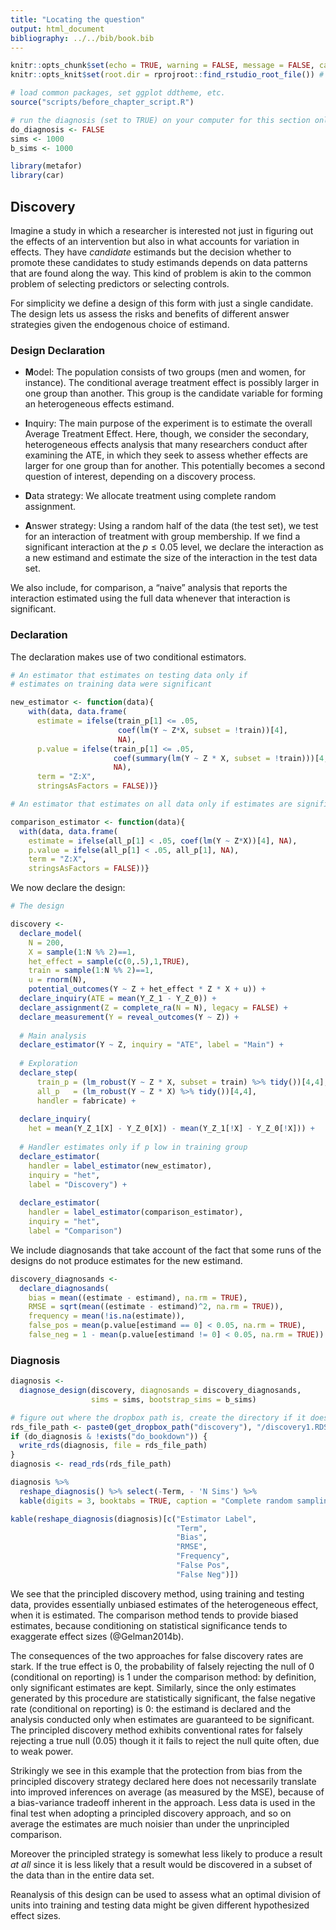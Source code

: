 ```yaml
---
title: "Locating the question"
output: html_document
bibliography: ../../bib/book.bib 
---
```


<!-- note do_bookdown is set in index.rmd, so we know if you're running just this .Rmd or compiling the book-->
```r
knitr::opts_chunk$set(echo = TRUE, warning = FALSE, message = FALSE, cache = FALSE)
knitr::opts_knit$set(root.dir = rprojroot::find_rstudio_root_file()) # files are all relative to RStudio project home
```

```r
# load common packages, set ggplot ddtheme, etc.
source("scripts/before_chapter_script.R")
```

<!-- start post here, do not edit above -->

<!-- make sure to rename the section title below -->

```r
# run the diagnosis (set to TRUE) on your computer for this section only before pushing to Github. no diagnosis will ever take place on github.
do_diagnosis <- FALSE
sims <- 1000
b_sims <- 1000
```

```r
library(metafor)
library(car)
```

## Discovery

Imagine a study in which a researcher is interested not just in figuring out the effects of an intervention but also in what accounts for variation in effects. They have *candidate* estimands but the decision whether to promote these candidates to study estimands depends on data patterns that are found along the way. This kind of problem is akin to the common problem of selecting predictors or selecting controls.

For simplicity we define a design of this form with just a single candidate. The design lets us assess the risks and benefits of different answer strategies given the endogenous choice of estimand.

### Design Declaration

- **M**odel: The population consists of two groups (men and women, for instance). The conditional average treatment effect is possibly larger in one group than another. This group is the candidate variable for forming an heterogeneous effects estimand.

- **I**nquiry: The main purpose of the experiment is to estimate the overall Average Treatment Effect. Here, though, we consider the secondary, heterogeneous effects analysis that many researchers conduct after examining the ATE, in which they seek to assess whether effects are larger for one group than for another. This potentially becomes a second question of interest, depending on a discovery process.

- **D**ata strategy: We allocate treatment using complete random assignment. 

- **A**nswer strategy: Using a random half of the data (the test set), we test for an interaction of treatment with group membership. If we find a significant interaction at the $p \leq 0.05$ level, we declare the interaction as a new estimand and estimate the size of the interaction in the test data  set. 

We also include, for comparison, a "naive" analysis that reports the interaction estimated using the full data whenever that interaction is significant. 

### Declaration

The declaration makes use of two conditional estimators.

```r

# An estimator that estimates on testing data only if 
# estimates on training data were significant

new_estimator <- function(data){
    with(data, data.frame(
      estimate = ifelse(train_p[1] <= .05, 
                        coef(lm(Y ~ Z*X, subset = !train))[4], 
                        NA),
      p.value = ifelse(train_p[1] <= .05, 
                       coef(summary(lm(Y ~ Z * X, subset = !train)))[4,4],
                       NA),
      term = "Z:X",
      stringsAsFactors = FALSE))}

# An estimator that estimates on all data only if estimates are significant

comparison_estimator <- function(data){
  with(data, data.frame(
    estimate = ifelse(all_p[1] < .05, coef(lm(Y ~ Z*X))[4], NA),
    p.value = ifelse(all_p[1] < .05, all_p[1], NA),
    term = "Z:X",
    stringsAsFactors = FALSE))}
```

We now declare the design:

```r
# The design

discovery <- 
  declare_model(
    N = 200, 
    X = sample(1:N %% 2)==1,
    het_effect = sample(c(0,.5),1,TRUE),
    train = sample(1:N %% 2)==1,
    u = rnorm(N),
    potential_outcomes(Y ~ Z + het_effect * Z * X + u)) + 
  declare_inquiry(ATE = mean(Y_Z_1 - Y_Z_0)) +
  declare_assignment(Z = complete_ra(N = N), legacy = FALSE) +
  declare_measurement(Y = reveal_outcomes(Y ~ Z)) + 
    
  # Main analysis
  declare_estimator(Y ~ Z, inquiry = "ATE", label = "Main") +
  
  # Exploration
  declare_step(
      train_p = (lm_robust(Y ~ Z * X, subset = train) %>% tidy())[4,4],
      all_p   = (lm_robust(Y ~ Z * X) %>% tidy())[4,4],
      handler = fabricate) +
    
  declare_inquiry(
    het = mean(Y_Z_1[X] - Y_Z_0[X]) - mean(Y_Z_1[!X] - Y_Z_0[!X])) +
  
  # Handler estimates only if p low in training group  
  declare_estimator(
    handler = label_estimator(new_estimator), 
    inquiry = "het",
    label = "Discovery") +
    
  declare_estimator(
    handler = label_estimator(comparison_estimator), 
    inquiry = "het",
    label = "Comparison")
```

We include diagnosands that take account of the fact that some runs of the designs do not produce estimates for the new estimand.

```r
discovery_diagnosands <-
  declare_diagnosands(
    bias = mean((estimate - estimand), na.rm = TRUE),
    RMSE = sqrt(mean((estimate - estimand)^2, na.rm = TRUE)),
    frequency = mean(!is.na(estimate)),
    false_pos = mean(p.value[estimand == 0] < 0.05, na.rm = TRUE),
    false_neg = 1 - mean(p.value[estimand != 0] < 0.05, na.rm = TRUE))
```

### Diagnosis

```r
diagnosis <- 
  diagnose_design(discovery, diagnosands = discovery_diagnosands,
                  sims = sims, bootstrap_sims = b_sims) 
```


```r
# figure out where the dropbox path is, create the directory if it doesn't exist, and name the RDS file
rds_file_path <- paste0(get_dropbox_path("discovery"), "/discovery1.RDS")
if (do_diagnosis & !exists("do_bookdown")) {
  write_rds(diagnosis, file = rds_file_path)
}
diagnosis <- read_rds(rds_file_path)
```

```r
diagnosis %>%
  reshape_diagnosis() %>% select(-Term, - 'N Sims') %>%
  kable(digits = 3, booktabs = TRUE, caption = "Complete random sampling design diagnosis")
```



```r
kable(reshape_diagnosis(diagnosis)[c("Estimator Label",
                                     "Term",
                                     "Bias",
                                     "RMSE",
                                     "Frequency",
                                     "False Pos",
                                     "False Neg")])
```

We see that the principled discovery method, using training and testing data, provides essentially unbiased estimates of the heterogeneous effect, when it is estimated. The comparison method tends to provide biased estimates, because conditioning on statistical significance tends to exaggerate effect sizes (@Gelman2014b). 

The consequences of the two approaches for false discovery rates are stark. If the true effect is 0, the probability of falsely rejecting the null of 0 (conditional on reporting) is 1 under the comparison method: by definition, only significant estimates are kept. Similarly, since the only estimates generated by this procedure are statistically significant, the false negative rate (conditional on reporting) is 0: the estimand is declared and the analysis conducted only when estimates are guaranteed to be significant. The principled discovery method exhibits conventional rates for falsely rejecting a true null (0.05) though it it fails to reject the null quite often, due to weak power.

Strikingly we see in this example that the protection from bias from the principled discovery strategy declared here does not necessarily translate into improved inferences on average (as measured by the MSE), because of a bias-variance tradeoff inherent in the approach. Less data is used in the final test when adopting a principled discovery approach, and so on average the estimates are much noisier than under the unprincipled comparison. 

Moreover the principled strategy is somewhat less likely to produce a result *at all* since it is less likely that a result would be discovered in a subset of the data than in the entire data set.   

Reanalysis of this design can be used to assess what an optimal division of units into training and testing data might be given different hypothesized effect sizes. 

